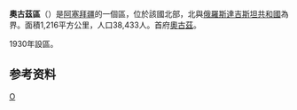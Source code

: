 
{{Infobox settlement
| other_name                   = Oghuz District
| name = 奧古茲區
| type                   = [[阿塞拜疆行政区划|区]]
| image_map              = Oghuz District in Azerbaijan 2021.svg
| map_caption            = 在阿塞拜疆的位置
| parts_type             = 定居点<ref name="preslib">{{cite web |url=https://files.preslib.az/projects/azerbaijan/gl2.pdf |title=İnzibati-ərazi vahidləri |author=<!--Not stated--> |date= |website=preslib.az |publisher= |access-date=28 February 2021 |quote= |archive-date=2021-05-12 |archive-url=https://web.archive.org/web/20210512173320/https://files.preslib.az/projects/azerbaijan/gl2.pdf }}</ref>
| parts                  = 34
| established_title      = 建立
| established_date       = 1930-08-08
| subdivision_type       = [[国家|国家]]
| subdivision_name       = {{flag|Azerbaijan}}
| subdivision_type1      = [[阿塞拜疆行政区划|经济区]]
| subdivision_name1      = {{tsl|en|Shaki-Zagatala Economic Region||Shaki-Zagatala}}
| area_total_km2         = 1080
| population_as_of       = {{tsl|en|Census in Azerbaijan||2020}}
| population_footnotes   = <ref name="statgov">{{cite web |url=https://www.stat.gov.az/source/demoqraphy/ap/az/population_2020.zip |title=Population of Azerbaijan |author=<!--Not stated--> |date= |website=stat.gov.az |publisher=[[阿塞拜疆国家统计委员会|State Statistics Committee]] |access-date=22 February 2021 |quote= |archive-date=2020-06-30 |archive-url=https://web.archive.org/web/20200630134755/https://www.stat.gov.az/source/demoqraphy/ap/az/population_2020.zip }}</ref>
| population_total       = 44700
| population_metro       =
| population_density_km2 = auto
| timezone               = [[阿塞拜疆标准时间|AZT]]
| utc_offset             = +4
| postal_code            = 4800
| seat_type              = 首府
| seat                   = [[奧古茲|奧古茲]]
| website                = {{url|http://oguz-ih.gov.az}}
}}
'''奧古茲區'''（{{lang-az|Oğuz rayonu}}）是[[阿塞拜疆|阿塞拜疆]]的一個區，位於該國北部，北與[[俄羅斯|俄羅斯]][[達吉斯坦共和國|達吉斯坦共和國]]為界。面積1,216平方公里，人口38,433人。首府[[奧古茲|奧古茲]]。

1930年設區。

==参考资料==
{{refs}}

{{coord|display=title}}
{{亞塞拜然行政區劃}}
{{normdaten}}

[[Category:阿塞拜疆行政區劃|O]]
{{Azerbaijan-geo-stub}}